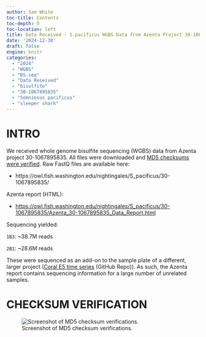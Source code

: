 ```yaml
---
author: Sam White
toc-title: Contents
toc-depth: 5
toc-location: left
title: Data Received - S.pacificus WGBS Data from Azenta Project 30-1067895835
date: '2024-12-30'
draft: false
engine: knitr
categories: 
  - "2024"
  - "WGBS"
  - "BS-seq"
  - "Data Received"
  - "bisulfite"
  - "30-1067895835"
  - "Somniosus pacificus"
  - "sleeper shark"
---
```

# INTRO

We received whole genome bisulfite sequencing (WGBS) data from Azenta project 30-1067895835. All files were downloaded and [MD5 checksums were verified](#checksum-verification). Raw FastQ files are available here:

- https://owl.fish.washington.edu/nightingales/S_pacificus/30-1067895835/

Azenta report (HTML):

- [https://owl.fish.washington.edu/nightingales/S_pacificus/30-1067895835/Azenta_30-1067895835_Data_Report.html](https://owl.fish.washington.edu/nightingales/S_pacificus/30-1067895835/Azenta_30-1067895835_Data_Report.html)

Sequencing yielded:

`1B3`: ~38.7M reads

`2B1`: ~28.6M reads

::: {.callout-note}
These were sequenced as an add-on to the sample plate of a different, larger project ([Coral E5 time series](https://github.com/urol-e5/timeseries_molecular) (GitHub Repo)). As such, the Azenta report contains sequencing information for a large number of unrelated samples.
:::

# CHECKSUM VERIFICATION

![Screenshot of MD5 checksum verifications. ](./20241230-spac-WGBS-30-1067895835-checksums-01.png){#fig-MD5-01 fig-alt="Screenshot of MD5 checksum verifications." .lightbox}